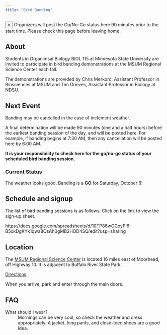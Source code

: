 ```yaml
---
title: "Bird Banding"
---
```


<div class="alert alert-dismissible alert-info">
  <button type="button" class="close" data-dismiss="alert">&times;</button>
Organizers will post the Go/No-Go status here 90 minutes prior to the start time. Please check this page before leaving home.
</div>

## About

Students in Organimsal Biology BIOL 115 at Minnesota State University are invited to participate in bird banding demonstrations at the MSUM Regional Science Center each fall.

The demonstrations are provided by Chris Merkord, Assistant Professor in Biosciences at MSUM and Tim Grieves, Assistant Professor in Biology at NDSU.

## Next Event

Banding may be cancelled in the case of inclement weather.

A final determination will be made 90 minutes (one and a half hours) before the earliest banding session of the day, and will be posted here. For example, if banding begins at 7:30 AM, then any cancellation will be posted here by 6:00 AM.

<strong>It is your responsibility to check here for the go/no-go status of your scheduled bird banding session.</strong>

<div class="panel panel-success">
<div class="panel-heading">
  <h3 class="panel-title">Current Status</h3>
</div>
<div class="panel-body">
  The weather looks good.
  Banding is a <strong>GO</strong> for Saturday, October 6!
</div>
</div>

## Schedule and signup

The list of bird banding sessions is as follows. Click on the link to view the sign-up sheet.

https://docs.google.com/spreadsheets/d/10TP86wGCoyPI6-B5ckDgKYk1qwa8OsAh0gMB2HOD4SQ/edit?usp=sharing

## Location

The <a href="https://www.mnstate.edu/science-center/">MSUM Regional Science Center</a> is located 16 miles east of Moorhead, off Highway 10. It is adjacent to Buffalo River State Park.

<a class="btn btn-info btn-sm" href="https://www.google.com/maps/dir//46.8671306,-96.4535558/@46.8676844,-96.4561498,16z">Directions</a>

When you arrive, park and enter through the main doors.

## FAQ

<dl class="row">
<dt class="col-sm-3">What should I wear?</dt>
<dd class="col-sm-9">Mornings can be very cool, so check the weather and dress appropriately. A jacket, long pants, and close-toed shoes are a good idea.</dd>
</dl>
